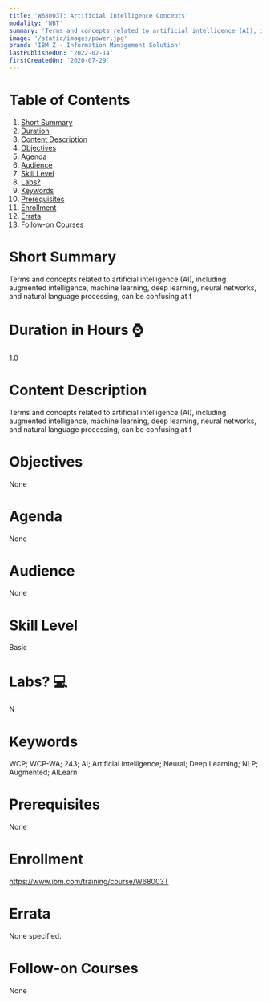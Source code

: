 ```yaml
---
title: 'W68003T: Artificial Intelligence Concepts'
modality: 'WBT'
summary: 'Terms and concepts related to artificial intelligence (AI), including augmented intelligence, machine learning, deep learning, neural networks, and natural language processing, can be confusing at f'
image: '/static/images/power.jpg'
brand: 'IBM Z - Information Management Solution'
lastPublishedOn: '2022-02-14'
firstCreatedOn: '2020-07-29'
---
```

# Table of Contents
1.  [Short Summary](#short-summary)
2.  [Duration](#duration-in-hours-)
3.  [Content Description](#content-description)
4.  [Objectives](#objectives)
5.  [Agenda](#agenda)
6.  [Audience](#audience)
7.  [Skill Level](#skill-level)
8.  [Labs?](#labs-)
9.  [Keywords](#keywords)
10. [Prerequisites](#prerequisites)
11. [Enrollment](#enrollment)
12. [Errata](#errata)
13. [Follow-on Courses](#follow-on-courses)

# Short Summary
Terms and concepts related to artificial intelligence (AI), including augmented intelligence, machine learning, deep learning, neural networks, and natural language processing, can be confusing at f

# Duration in Hours ⌚
1.0

# Content Description
Terms and concepts related to artificial intelligence (AI), including augmented intelligence, machine learning, deep learning, neural networks, and natural language processing, can be confusing at f

# Objectives
None

# Agenda
None

# Audience
None

# Skill Level
Basic               

# Labs? 💻
N

# Keywords
WCP; WCP-WA; 243; AI; Artificial Intelligence; Neural; Deep Learning; NLP; Augmented; AILearn

# Prerequisites
None

# Enrollment
https://www.ibm.com/training/course/W68003T

# Errata
None specified.

# Follow-on Courses
None

